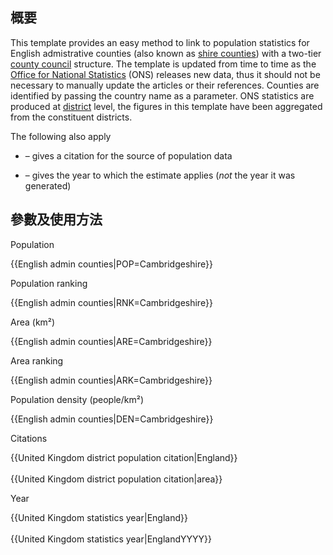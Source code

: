 {{Documentation subpage}}<!-- 在本行下編輯模板說明 -->

== 概要 ==
This template provides an easy method to link to population statistics for English admistrative counties (also known as [[Shire county|shire counties]]) with a two-tier [[county council]] structure. The template is updated from time to time as the [[Office for National Statistics]] (ONS) releases new data, thus it should not be necessary to manually update the articles or their references.  Counties are identified by passing the country name as a parameter. ONS statistics are produced at [[Districts of England|district]] level, the figures in this template have been aggregated from the constituent districts.

The following also apply
*{{tl|United Kingdom district population citation}} – gives a citation for the source of population data
*{{tl|United Kingdom statistics year}} – gives the year to which the estimate applies (''not'' the year it was generated)

== 參數及使用方法 ==
;Population
<nowiki>{{English admin counties|POP=Cambridgeshire}}</nowiki><br/>
{{English admin counties|POP=Cambridgeshire}}
;Population ranking
<nowiki>{{English admin counties|RNK=Cambridgeshire}}</nowiki><br/>
{{English admin counties|RNK=Cambridgeshire}}
;Area (km²)
<nowiki>{{English admin counties|ARE=Cambridgeshire}}</nowiki><br/>
{{English admin counties|ARE=Cambridgeshire}}
;Area ranking
<nowiki>{{English admin counties|ARK=Cambridgeshire}}</nowiki><br/>
{{English admin counties|ARK=Cambridgeshire}}
;Population density (people/km²)
<nowiki>{{English admin counties|DEN=Cambridgeshire}}</nowiki><br/>
{{English admin counties|DEN=Cambridgeshire}}
;Citations
<nowiki>{{United Kingdom district population citation|England}}</nowiki><br/>
{{United Kingdom district population citation|England}}<br/>
<nowiki>{{United Kingdom district population citation|area}}</nowiki><br/>
{{United Kingdom district population citation|area}}
;Year
<nowiki>{{United Kingdom statistics year|England}}</nowiki><br/>
{{United Kingdom statistics year|England}}<br/>
<nowiki>{{United Kingdom statistics year|EnglandYYYY}}</nowiki><br/>
{{United Kingdom statistics year|EnglandYYYY}}

<!--
== 範例 ==

== 重定向 ==

== 注意事项 ==

== 模板编辑说明 ==

== 參見 ==
-->

<includeonly>{{Sandbox other||<!-- 本行下加入模板的分類 -->
[[Category:Templates for UK subdivision lookups|{{PAGENAME}}]]
}}</includeonly>